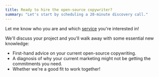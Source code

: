 ```yaml
---
title: Ready to hire the open-source copywriter?
summary: "Let's start by scheduling a 20-minute discovery call."
---
```


Let me know who you are and which [service](/services) you're interested in!

We'll discuss your project and you'll walk away with some essential new knowledge:

- First-hand advice on your current open-source copywriting.
- A diagnosis of why your current marketing might not be getting the commitments you need.
- Whether we're a good fit to work together!
